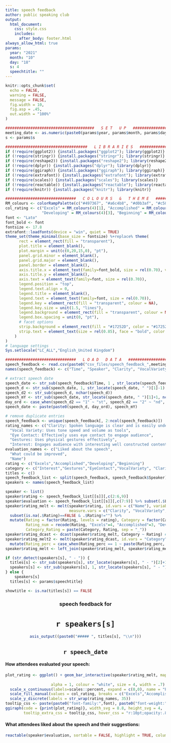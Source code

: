 ```yaml
---
title: speech feedback
author: public speaking club
output:
  html_document:
    css: style.css
    includes:
      after_body: footer.html
always_allow_html: true
params:
  year: "2021"
  month: "10"
  day: "18"
  s: 4
  speechtitle: ""
---
```


```r
knitr::opts_chunk$set(
  echo = FALSE,
  warning = FALSE,
  message = FALSE,
  fig.width = 10,
  fig.asp = .45,
  out.width = "100%"
)

#######################################   S E T   U P   ##############################################
meeting_date <- as.numeric(paste0(params$year, params$month, params$day))
s <- params$s

####################################   L I B R A R I E S   ###########################################
if (!require(ggplot2)) {install.packages("ggplot2"); library(ggplot2)}
if (!require(stringr)) {install.packages("stringr"); library(stringr)}
if (!require(reshape2)) {install.packages("reshape2"); library(reshape2)}
if (!require(dplyr)) {install.packages("dplyr"); library(dplyr)}
if (!require(ggiraph)) {install.packages("ggiraph"); library(ggiraph)}
if (!require(extrafont)) {install.packages("extrafont"); library(extrafont)}
if (!require(scales)) {install.packages("scales"); library(scales)}
if (!require(reactable)) {install.packages("reactable"); library(reactable)}
if (!require(knitr)) {install.packages("knitr"); library(knitr)}                # asis_output function 

###############################   C O L O U R S   &   T H E M E   #####################################
RM_colours <- colorRampPalette(c("#497367", "#a6c4b8", "#d0b3af", "#c58198"))
col_rating <- c("Excels" = RM_colours(4)[1], "Accomplished" = RM_colours(4)[2],
                "Developing" = RM_colours(4)[3], "Beginning" = RM_colours(4)[4] )
font <- "Lato"
font_bold <- font
fontsize <- 17.8
extrafont::loadfonts(device = "win", quiet = TRUE)
theme_set(theme_minimal(base_size = fontsize) %+replace% theme(
      rect = element_rect(fill = "transparent"),
      plot.title = element_blank(),
      plot.margin = unit(c(0,20,15,0), "pt"),
      panel.grid.minor = element_blank(),
      panel.grid.major = element_blank(),
      panel.border = element_blank(),
      axis.title.x = element_text(family=font_bold, size = rel(0.70), vjust = -5),
      axis.title.y = element_blank(),
      axis.text = element_text(family=font, size = rel(0.70)),
      legend.position = "top",
      legend.text.align = 0,
      legend.title = element_blank(),
      legend.text = element_text(family=font, size = rel(0.70)),
      legend.key = element_rect(fill = "transparent", colour = NA),
      legend.key.size = unit(1.5, "lines"),
      legend.background = element_rect(fill = "transparent", colour = NA),
      legend.box.spacing = unit(0, "pt"),
      # facet options
      strip.background = element_rect(fill = "#17252D", color = "#17252D"),
      strip.text = element_text(size = rel(0.85), face = "bold", color = "white", margin = margin(5,0,5,0))
    )
)
# language settings 
Sys.setlocale("LC_ALL","English_United Kingdom")

###############################   L O A D   D A T A   #####################################
speech_feedback <- read.csv(paste0("csv_files/speech_feedback_",meeting_date,".csv"), stringsAsFactors = FALSE)
names(speech_feedback) <- c("Time", "Speaker", "Clarity", "VocalVariety", "EyeContact", "Gestures", "Interest", "Liked", "Improve", "Name")

# extract speech date
speech_date <- str_sub(speech_feedback$Time, 1 , str_locate(speech_feedback$Time, pattern = " ")[1]-1) %>% as.Date(tryFormats = c("%d.%m.%Y", "%d/%m/%Y", "%d-%m-%Y", "%m/%d/%Y", "%m-%d-%Y", "%Y/%m/%d")) %>% min %>% format("%e %B %Y") %>% str_trim
speech_d <- str_sub(speech_date, 1, str_locate(speech_date, " ")[1]-1)
speech_d2 <- str_sub(speech_d, nchar(speech_d))
speech_mY <- str_sub(speech_date, str_locate(speech_date, " ")[1]+1, nchar(speech_date))
day_ord <- case_when(speech_d2 == "1" ~ "st", speech_d2 == "2" ~ "nd", speech_d2 == "3" ~ "rd", TRUE ~ "th")
speech_date <- paste(paste0(speech_d, day_ord), speech_mY)

# remove duplicate entries
speech_feedback <- unique(speech_feedback[, 2:ncol(speech_feedback)])
rating_names <- c("Clarity: Spoken language is clear and is easily understood",
  "Vocal Variety: Uses tone speed and volume as tools",
  "Eye Contact: Effectively uses eye contact to engage audience",
  "Gestures: Uses physical gestures effectively",
  "Interest: Engages audience with interesting well constructed content")[5:1]
evaluation_names <- c("Liked about the speech",
  "What could be improved",
  "Name")
rating <- c("Excels","Accomplished","Developing","Beginning")
category <- c("Interest","Gestures","EyeContact","VocalVariety", "Clarity")
titles <- c()
speech_feedback_list <- split(speech_feedback, speech_feedback$Speaker)
speakers <- names(speech_feedback_list)

speaker <- list()
speaker$rating <- speech_feedback_list[[s]][,c(2:6,9)]
speaker$evaluation <- speech_feedback_list[[s]][,c(7:9)] %>% subset(.$Liked != "" | .$Improve != "") %>% setNames(evaluation_names)
speaker$rating_melt <- melt(speaker$rating, id.vars = c("Name"), variable.name = "Category", value.name = "Rating",
                            measure.vars = c("Clarity", "VocalVariety", "EyeContact", "Gestures", "Interest")) %>%
  subset(is.na(.$Rating)==FALSE & .$Rating!="") %>% 
  mutate(Rating = factor(Rating, levels = rating), Category = factor(Category, levels = category),
         Rating_num = recode(Rating, "Excels"=4, "Accomplished"=3, "Developing"=2, "Beginning"=1),
         Category_Rating = paste(Category, Rating, sep = "_"))
speaker$rating_dcast <- dcast(speaker$rating_melt, Category ~ Rating) # %>% mutate(Total = rowSums(.[,2:ncol(.)]))
speaker$rating_melt2 <- melt(speaker$rating_dcast, id.vars = "Category", variable.name = "Rating", value.name = "Rating_perc") %>%
  mutate(Rating_perc = case_when(Rating_perc == 1 ~ paste(Rating_perc, "attendee"), TRUE ~ paste(Rating_perc, "attentees")))
speaker$rating_melt <- left_join(speaker$rating_melt, speaker$rating_melt2, by = c("Category", "Rating"))

if (str_detect(speakers[s], " - ")) {
  titles[s] <- str_sub(speakers[s], str_locate(speakers[s], " - ")[2]+1, nchar(speakers[s]))
  speakers[s] <- str_sub(speakers[s], 1, str_locate(speakers[s], " - ")[1]-1) 
} else {
    speakers[s]
  titles[s] <- params$speechtitle}

showtitle <- is.na(titles[s]) == FALSE
```

<center>

### speech feedback for 

# `r speakers[s]`

```r
asis_output((paste0("##### ", titles[s], "\\n")))
```

## `r speech_date`

</center>

#### How attendees evaluated your speech:
  
```r
plot_rating <- ggplot() + geom_bar_interactive(speaker$rating_melt, mapping = aes(x = ..count../sum(..count..)*5, y = speaker$rating_melt$Category, fill = speaker$rating_melt$Rating, data_id = speaker$rating_melt$Category_Rating,
                                                                                                 tooltip = Rating_perc), 
                    alpha = 1, colour = "white", size = 4, width = .7) +
  scale_x_continuous(labels=scales::percent, expand = c(0,0), name = "Percentage of attendees evaluating speech elements") +
  scale_fill_manual(values = col_rating, breaks = c("Excels","Accomplished","Developing","Beginning")[4:1]) +
  scale_y_discrete(labels = str_wrap(rating_names, 35))
tooltip_css <- paste(paste0("font-family:",font), paste0("font-weight:","bold"), paste0("font-size:",fontsize*.8,"px"), sep = ";")
ggiraph(code = {print(plot_rating)}, width_svg = 8.8, height_svg = 4,
        tooltip_extra_css = tooltip_css, hover_css = "r:10pt;opacity:.8" ) 
```

#### What attendees liked about the speech and their suggestions:

```r
reactable(speaker$evaluation, sortable = FALSE, highlight = TRUE, columns = list(Name = colDef(maxWidth = 100)), pagination = FALSE)
```